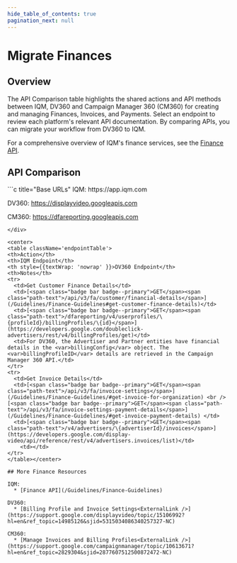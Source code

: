 ```yaml
---
hide_table_of_contents: true
pagination_next: null
---
```



# Migrate Finances

## Overview

The API Comparison table highlights the shared actions and API methods between IQM, DV360 and Campaign Manager 360 (CM360) for creating and managing Finances, Invoices, and Payments. Select an endpoint to review each platform's relevant API documentation. By comparing APIs, you can migrate your workflow from DV360 to IQM.

For a comprehensive overview of IQM's finance services, see the [Finance API](/Guidelines/Finance-Guidelines).

## API Comparison

<div class="smallTable">
```c title="Base URLs"
  IQM: https://app.iqm.com
  
  DV360: https://displayvideo.googleapis.com

  CM360: https://dfareporting.googleapis.com

```
</div>

<center>
<table className='endpointTable'>
<th>Action</th>
<th>IQM Endpoint</th>
<th style={{textWrap: 'nowrap' }}>DV360 Endpoint</th>
<th>Notes</th>
<tr>
  <td>Get Customer Finance Details</td>
  <td>[<span class="badge bar badge--primary">GET</span><span class="path-text">/api/v3/fa/customer/financial-details</span>](/Guidelines/Finance-Guidelines#get-customer-finance-details)</td>
  <td>[<span class="badge bar badge--primary">GET</span><span class="path-text">/dfareporting/v4/userprofiles/\{profileId}/billingProfiles/\{id}</span>](https://developers.google.com/doubleclick-advertisers/rest/v4/billingProfiles/get)</td>
  <td>For DV360, the Advertiser and Partner entities have financial details in the <var>billingConfig</var> object. The <var>billingProfileID</var> details are retrieved in the Campaign Manager 360 API.</td>
</tr>
<tr>
  <td>Get Invoice Details</td>
  <td>[<span class="badge bar badge--primary">GET</span><span class="path-text">/api/v3/fa/invoice-settings</span>](/Guidelines/Finance-Guidelines/#get-invoice-for-organization) <br />[<span class="badge bar badge--primary">GET</span><span class="path-text">/api/v3/fa/invoice-settings-payment-details</span>](/Guidelines/Finance-Guidelines/#get-invoice-payment-details) </td>
  <td>[<span class="badge bar badge--primary">GET</span><span class="path-text">/v4/advertisers/\{advertiserId}/invoices</span>](https://developers.google.com/display-video/api/reference/rest/v4/advertisers.invoices/list)</td>
    <td></td>
</tr>
</table></center>

## More Finance Resources 

IQM:
  * [Finance API](/Guidelines/Finance-Guidelines)

DV360: 
  * [Billing Profile and Invoice Settings<ExternalLink />](https://support.google.com/displayvideo/topic/15106992?hl=en&ref_topic=14985126&sjid=5315034086340257327-NC)

CM360: 
  * [Manage Invoices and Billing Profiles<ExternalLink />](https://support.google.com/campaignmanager/topic/10613671?hl=en&ref_topic=2829304&sjid=2877607512500872472-NC)